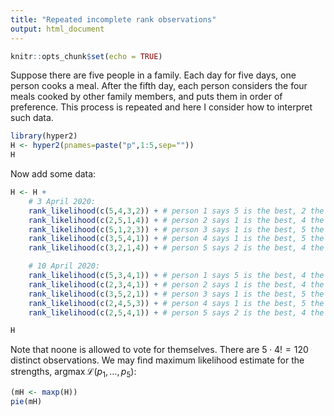 ```yaml
---
title: "Repeated incomplete rank observations"
output: html_document
---
```


```r
knitr::opts_chunk$set(echo = TRUE)
```

Suppose there are five people in a family.  Each day for five days,
one person cooks a meal.  After the fifth day, each person considers
the four meals cooked by other family members, and puts them in order
of preference.  This process is repeated and here I consider how to
interpret such data.

```r
library(hyper2)
H <- hyper2(pnames=paste("p",1:5,sep=""))
H
```

Now add some data:

```r
H <- H +
	# 3 April 2020:
    rank_likelihood(c(5,4,3,2)) + # person 1 says 5 is the best, 2 the worst.
    rank_likelihood(c(2,5,1,4)) + # person 2 says 1 is the best, 4 the worst.
    rank_likelihood(c(5,1,2,3)) + # person 3 says 1 is the best, 5 the worst.
    rank_likelihood(c(3,5,4,1)) + # person 4 says 1 is the best, 5 the worst.
    rank_likelihood(c(3,2,1,4)) + # person 5 says 2 is the best, 4 the worst.

	# 10 April 2020:
    rank_likelihood(c(5,3,4,1)) + # person 1 says 5 is the best, 4 the worst.
    rank_likelihood(c(2,3,4,1)) + # person 2 says 1 is the best, 4 the worst.
    rank_likelihood(c(3,5,2,1)) + # person 3 says 1 is the best, 5 the worst.
    rank_likelihood(c(2,4,5,3)) + # person 4 says 1 is the best, 5 the worst.
    rank_likelihood(c(2,5,4,1)) + # person 5 says 2 is the best, 4 the worst.

H
```

Note that noone is allowed to vote for themselves.  There are
$5\cdot4!=120$ distinct observations.  We may find maximum likelihood
estimate for the strengths,
$\operatorname{argmax}\mathcal{L}\left(p_1,\ldots,p_5\right)$:


```r
(mH <- maxp(H))
pie(mH)
```


